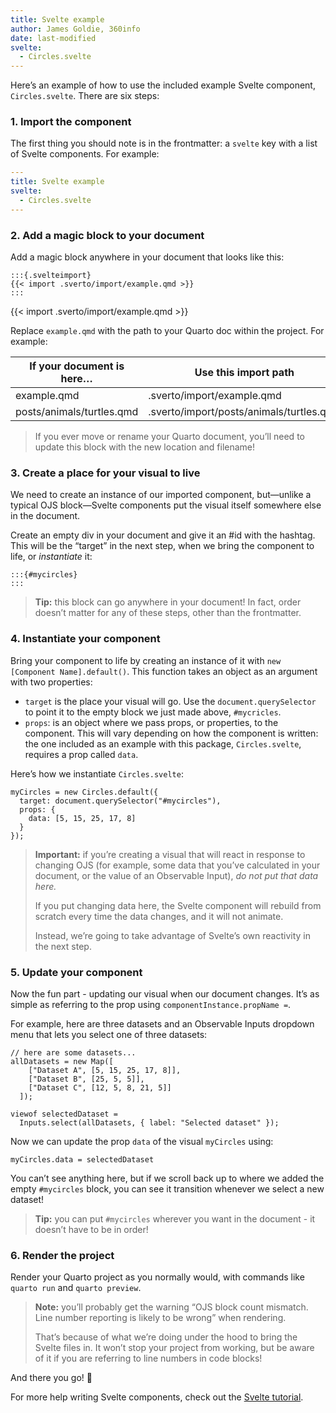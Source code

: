 ```yaml
---
title: Svelte example
author: James Goldie, 360info
date: last-modified
svelte:
  - Circles.svelte
---
```


Here's an example of how to use the included example Svelte component, `Circles.svelte`. There are six steps:

### 1. Import the component

The first thing you should note is in the frontmatter: a `svelte` key with a list of Svelte components. For example:

```yaml
---
title: Svelte example
svelte:
  - Circles.svelte
---
```

### 2. Add a magic block to your document

Add a magic block anywhere in your document that looks like this:

````
:::{.svelteimport}
{{< import .sverto/import/example.qmd >}}
:::
````

:::{.svelteimport}
{{< import .sverto/import/example.qmd >}}
:::

Replace `example.qmd` with the path to your Quarto doc within the project. For example:

**If your document is here...** | **Use this import path**
--------------------------------|------------------------------------------
example.qmd                     | .sverto/import/example.qmd
posts/animals/turtles.qmd       | .sverto/import/posts/animals/turtles.qmd

> If you ever move or rename your Quarto document, you'll need to update this block with the new location and filename!

### 3. Create a place for your visual to live

We need to create an instance of our imported component, but---unlike a typical OJS block---Svelte components put the visual itself somewhere else in the document.

Create an empty div in your document and give it an #id with the hashtag. This will be the "target" in the next step, when we bring the component to life, or _instantiate_ it:

````
:::{#mycircles}
:::
````

:::{#mycircles}
:::

> **Tip:** this block can go anywhere in your document! In fact, order doesn't matter for any of these steps, other than the frontmatter.


### 4. Instantiate your component

Bring your component to life by creating an instance of it with `new [Component Name].default()`. This function takes an object as an argument with two properties:

- `target` is the place your visual will go. Use the `document.querySelector` to point it to the empty block we just made above, `#mycricles`.
- `props`: is an object where we pass props, or properties, to the component. This will vary depending on how the component is written: the one included as an example with this package, `Circles.svelte`, requires a prop called `data`.

Here's how we instantiate `Circles.svelte`:

```ojs
myCircles = new Circles.default({
  target: document.querySelector("#mycircles"),
  props: {
    data: [5, 15, 25, 17, 8]
  }
});
```

> **Important:** if you're creating a visual that will react in response to changing OJS (for example, some data that you've calculated in your document, or the value of an Observable Input), _do not put that data here._
>
> If you put changing data here, the Svelte component will rebuild from scratch every time the data changes, and it will not animate.
>
> Instead, we're going to take advantage of Svelte's own reactivity in the next step.

### 5. Update your component

Now the fun part - updating our visual when our document changes. It's as simple as referring to the prop using `componentInstance.propName =`.

For example, here are three datasets and an Observable Inputs dropdown menu that lets you select one of three datasets:

```ojs
// here are some datasets...
allDatasets = new Map([
    ["Dataset A", [5, 15, 25, 17, 8]],
    ["Dataset B", [25, 5, 5]],
    ["Dataset C", [12, 5, 8, 21, 5]]
  ]);
```

```ojs
viewof selectedDataset =
  Inputs.select(allDatasets, { label: "Selected dataset" });
```

Now we can update the prop `data` of the visual `myCircles` using:

```ojs
myCircles.data = selectedDataset
```

You can't see anything here, but if we scroll back up to where we added the empty `#mycircles` block, you can see it transition whenever we select a new dataset!

> **Tip:** you can put `#mycircles` wherever you want in the document - it doesn't have to be in order!

### 6. Render the project

Render your Quarto project as you normally would, with commands like `quarto run` and `quarto preview`.

> **Note:** you'll probably get the warning "OJS block count mismatch. Line number reporting is likely to be wrong" when rendering.
> 
> That's because of what we're doing under the hood to bring the Svelte files in. It won't stop your project from working, but be aware of it if you are referring to line numbers in code blocks!

And there you go! 🚀

For more help writing Svelte components, check out the [Svelte tutorial](https://svelte.dev/tutorial/basics).
